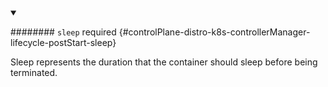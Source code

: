 


<details className="config-field" data-expandable="true" open>
<summary>

######## `sleep` <span className="config-field-required" data-required="false">required</span> <span className="config-field-type"></span> <span className="config-field-default"></span> <span className="config-field-enum"></span> {#controlPlane-distro-k8s-controllerManager-lifecycle-postStart-sleep}

Sleep represents the duration that the container should sleep before being terminated.

</summary>

<PartialSleepreference />


</details>
